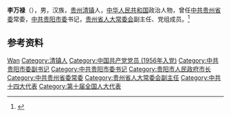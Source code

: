 '''李万禄'''（{{bd|1937年|8月|2019年|2月27日|catIdx=Li}}），男，汉族，[[贵州|贵州]][[清镇市|清镇]]人，[[中华人民共和国|中华人民共和国]]政治人物，曾任[[中共贵州省委|中共贵州省委]]常委，[[中共贵阳市委|中共贵阳市委]]书记，[[贵州省人大常委会|贵州省人大常委会]]副主任、党组成员。<ref>{{Cite web|title=李万禄同志逝世|url=http://szb.gzrbs.com.cn/gzrb/gzrb/rb/20190322/Articel02003JQ.htm|accessdate=2020-07-09|work=贵州日报|archiveurl=https://web.archive.org/web/20200709023747/http://szb.gzrbs.com.cn/gzrb/gzrb/rb/20190322/Articel02003JQ.htm|archivedate=2020-07-09}}</ref>

== 参考资料 ==
{{reflist}}

{{中国人物小作品}}
{{贵阳市市长}}

{{Authority control}}
{{DEFAULTSORT:Li李}}
[[Category:李姓|Wan]]
[[Category:清镇人|Category:清镇人]]
[[Category:中国共产党党员_(1956年入党)|Category:中国共产党党员 (1956年入党)]]
[[Category:中共贵阳市委副书记|Category:中共贵阳市委副书记]]
[[Category:中共贵阳市委书记|Category:中共贵阳市委书记]]
[[Category:贵阳市人民政府市长|Category:贵阳市人民政府市长]]
[[Category:中共贵州省委常委|Category:中共贵州省委常委]]
[[Category:贵州省人大常委会副主任|Category:贵州省人大常委会副主任]]
[[Category:中共十四大代表|Category:中共十四大代表]]
[[Category:第十届全国人大代表|Category:第十届全国人大代表]]